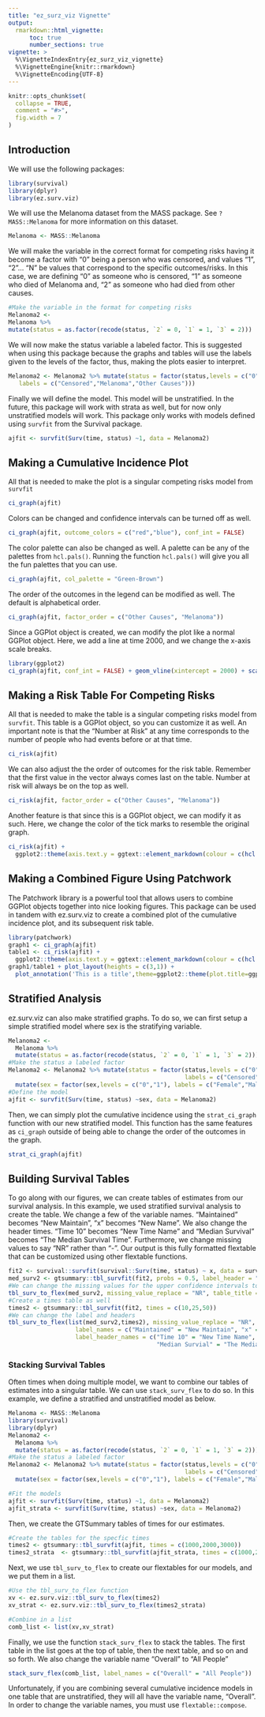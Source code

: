 ---
title: "ez_surz_viz Vignette"
output:
  rmarkdown::html_vignette:
      toc: true
      number_sections: true
vignette: >
  %\VignetteIndexEntry{ez_surz_viz_vignette}
  %\VignetteEngine{knitr::rmarkdown}
  %\VignetteEncoding{UTF-8}
---

```{r, include = FALSE}
knitr::opts_chunk$set(
  collapse = TRUE,
  comment = "#>",
  fig.width = 7
)
```

## Introduction  

We will use the following packages:  

```{r setup, message=FALSE,warning=FALSE}
library(survival)
library(dplyr)
library(ez.surv.viz)
```

We will use the Melanoma dataset from the MASS package. See `?MASS::Melanoma` for more information on this dataset.  

```{r}
Melanoma <- MASS::Melanoma
```

We will make the variable in the correct format for competing risks having it become a factor with "0" being a person who was censored, and values "1", "2"... "N" be values that correspond to the specific outcomes/risks. In this case, we are defining "0" as someone who is censored, "1" as someone who died of Melanoma and, "2" as someone who had died from other causes.  

```{r}
#Make the variable in the format for competing risks
Melanoma2 <- 
Melanoma %>% 
mutate(status = as.factor(recode(status, `2` = 0, `1` = 1, `3` = 2)))
```

We will now make the status variable a labeled factor. This is suggested when using this package because the graphs and tables will use the labels given to the levels of the factor, thus, making the plots easier to interpret.  

```{r}
Melanoma2 <- Melanoma2 %>% mutate(status = factor(status,levels = c("0","1","2"),
   labels = c("Censored","Melanoma","Other Causes")))
```

Finally we will define the model. This model will be unstratified. In the future, this package will work with strata as well, but for now only unstratified models will work. This package only works with models defined using `survfit` from the Survival package.

```{r}
ajfit <- survfit(Surv(time, status) ~1, data = Melanoma2)
```


## Making a Cumulative Incidence Plot  

All that is needed to make the plot is a singular competing risks model from `survfit`  

```{r}
ci_graph(ajfit)
```

Colors can be changed and confidence intervals can be turned off as well.  

```{r}
ci_graph(ajfit, outcome_colors = c("red","blue"), conf_int = FALSE)
```

The color palette can also be changed as well. A palette can be any of the palettes from `hcl.pals()`. Running the function `hcl.pals()` will give you all the fun palettes that you can use.  

```{r}
ci_graph(ajfit, col_palette = "Green-Brown")
```

The order of the outcomes in the legend can be modified as well. The default is alphabetical order.  

```{r}
ci_graph(ajfit, factor_order = c("Other Causes", "Melanoma"))
```

Since a GGPlot object is created, we can modify the plot like a normal GGPlot object. Here, we add a line at time 2000, and we change the x-axis scale breaks.

```{r}
library(ggplot2)
ci_graph(ajfit, conf_int = FALSE) + geom_vline(xintercept = 2000) + scale_x_continuous(breaks = c(0,1000,2000,3000,4000,5000))
```


## Making a Risk Table For Competing Risks  

All that is needed to make the table is a singular competing risks model from `survfit`. This table is a GGPlot object, so you can customize it as well. An important note is that the "Number at Risk" at any time corresponds to the number of people who had events before or at that time.  

```{r}
ci_risk(ajfit)
```

We can also adjust the the order of outcomes for the risk table. Remember that the first value in the vector always comes last on the table. Number at risk will always be on the top as well.  

```{r}
ci_risk(ajfit, factor_order = c("Other Causes", "Melanoma"))
```

Another feature is that since this is a GGPlot object, we can modify it as such. Here, we change the color of the tick marks to resemble the original graph.

```{r}
ci_risk(ajfit) + 
  ggplot2::theme(axis.text.y = ggtext::element_markdown(colour = c(hcl.colors(2,palette = "Dark 3"),'black')))
```


## Making a Combined Figure Using Patchwork  

The Patchwork library is a powerful tool that allows users to combine GGPlot objects together into nice looking figures. This package can be used in tandem with ez.surv.viz to create a combined plot of the cumulative incidence plot, and its subsequent risk table.  

```{r,fig.height=7}
library(patchwork)
graph1 <- ci_graph(ajfit)
table1 <- ci_risk(ajfit) + 
  ggplot2::theme(axis.text.y = ggtext::element_markdown(colour = c(hcl.colors(2,palette = "Dark 3"),'black')))
graph1/table1 + plot_layout(heights = c(3,1)) +
  plot_annotation('This is a title',theme=ggplot2::theme(plot.title=ggplot2::element_text(hjust=0.5)))
```

## Stratified Analysis  

ez.surv.viz can also make stratified graphs. To do so, we can first setup a simple stratified model where sex is the stratifying variable.  

```{r}
Melanoma2 <- 
  Melanoma %>% 
  mutate(status = as.factor(recode(status, `2` = 0, `1` = 1, `3` = 2)))
#Make the status a labeled factor
Melanoma2 <- Melanoma2 %>% mutate(status = factor(status,levels = c("0","1","2"),
                                                  labels = c("Censored","Melanoma","Other Causes"))) %>%
  mutate(sex = factor(sex,levels = c("0","1"), labels = c("Female","Male")))
#Define the model
ajfit <- survfit(Surv(time, status) ~sex, data = Melanoma2)
```

Then, we can simply plot the cumulative incidence using the `strat_ci_graph` function with our new stratified model. This function has the same features as `ci_graph` outside of being able to change the order of the outcomes in the graph.  

```{r}
strat_ci_graph(ajfit)
```

## Building Survival Tables  

To go along with our figures, we can create tables of estimates from our survival analysis. In this example, we used stratified survival analysis to create the table. We change a few of the variable names. "Maintained" becomes "New Maintain", "x" becomes "New Name". We also change the header times. "Time 10" becomes "New Time Name" and "Median Survival" becomes "The Median Survival Time". Furthermore, we change missing values to say "NR" rather than "-". Our output is this fully formatted flextable that can be customized using other flextable functions.

```{r}
fit2 <- survival::survfit(survival::Surv(time, status) ~ x, data = survival::aml)
med_surv2 <- gtsummary::tbl_survfit(fit2, probs = 0.5, label_header = "Median Survial")
#We can change the missing values for the upper confidence intervals to something else
tbl_surv_to_flex(med_surv2, missing_value_replace = "NR", table_title = "Stratified Analysis")
#Create a times table as well
times2 <- gtsummary::tbl_survfit(fit2, times = c(10,25,50))
#We can change the label and headers
tbl_surv_to_flex(list(med_surv2,times2), missing_value_replace = "NR", table_title = "Stratified Analysis",
                   label_names = c("Maintained" = "New Maintain", "x" = "New Name"),
                   label_header_names = c("Time 10" = "New Time Name",
                                          "Median Survial" = "The Median Survival Time"))
```

### Stacking Survival Tables  

Often times when doing multiple model, we want to combine our tables of estimates into a singular table. We can use `stack_surv_flex` to do so. In this example, we define a stratified and unstratified model as below.  

```{r}
Melanoma <- MASS::Melanoma
library(survival)
library(dplyr)
Melanoma2 <- 
  Melanoma %>% 
  mutate(status = as.factor(recode(status, `2` = 0, `1` = 1, `3` = 2)))
#Make the status a labeled factor
Melanoma2 <- Melanoma2 %>% mutate(status = factor(status,levels = c("0","1","2"),
                                                  labels = c("Censored","Melanoma","Other Causes"))) %>%
  mutate(sex = factor(sex,levels = c("0","1"), labels = c("Female","Male")))

#Fit the models
ajfit <- survfit(Surv(time, status) ~1, data = Melanoma2)
ajfit_strata <- survfit(Surv(time, status) ~sex, data = Melanoma2)
```

Then, we create the GTSummary tables of times for our estimates.  

```{r}
#Create the tables for the specfic times
times2 <- gtsummary::tbl_survfit(ajfit, times = c(1000,2000,3000))
times2_strata  <- gtsummary::tbl_survfit(ajfit_strata, times = c(1000,2000,3000))
```

Next, we use `tbl_surv_to_flex` to create our flextables for our models, and we put them in a list.  

```{r}
#Use the tbl_surv_to_flex function
xv <- ez.surv.viz::tbl_surv_to_flex(times2)
xv_strat <- ez.surv.viz::tbl_surv_to_flex(times2_strata)

#Combine in a list
comb_list <- list(xv,xv_strat)
```

Finally, we use the function `stack_surv_flex` to stack the tables. The first table in the list goes at the top of table, then the next table, and so on and so forth. We also change the variable name "Overall" to "All People"

```{r}
stack_surv_flex(comb_list, label_names = c("Overall" = "All People"))
```

Unfortunately, if you are combining several cumulative incidence models in one table that are unstratified, they will all have the variable name, "Overall". In order to change the variable names, you must use `flextable::compose`.